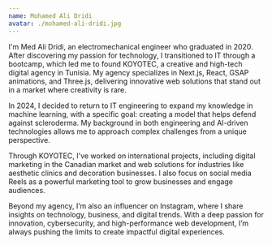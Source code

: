 ```yaml
---
name: Mohamed Ali Dridi
avatar: ./mohamed-ali-dridi.jpg
---
```


I'm Med Ali Dridi, an electromechanical engineer who graduated in 2020. After discovering my passion for technology, I transitioned to IT through a bootcamp, which led me to found KOYOTEC, a creative and high-tech digital agency in Tunisia. My agency specializes in Next.js, React, GSAP animations, and Three.js, delivering innovative web solutions that stand out in a market where creativity is rare.

In 2024, I decided to return to IT engineering to expand my knowledge in machine learning, with a specific goal: creating a model that helps defend against scleroderma. My background in both engineering and AI-driven technologies allows me to approach complex challenges from a unique perspective.

Through KOYOTEC, I've worked on international projects, including digital marketing in the Canadian market and web solutions for industries like aesthetic clinics and decoration businesses. I also focus on social media Reels as a powerful marketing tool to grow businesses and engage audiences.

Beyond my agency, I’m also an influencer on Instagram, where I share insights on technology, business, and digital trends. With a deep passion for innovation, cybersecurity, and high-performance web development, I’m always pushing the limits to create impactful digital experiences.